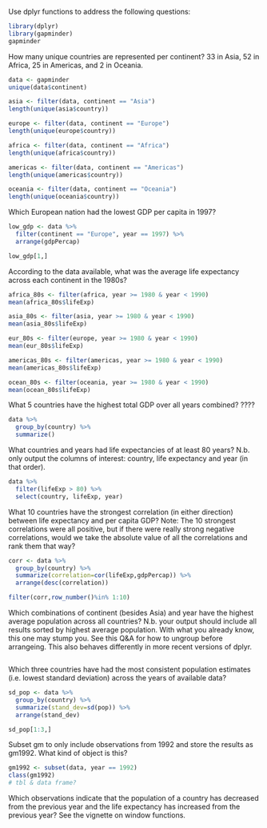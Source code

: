 Use dplyr functions to address the following questions:

```r
library(dplyr)
library(gapminder)
gapminder
```

How many unique countries are represented per continent?
33 in Asia, 52 in Africa, 25 in Americas, and 2 in Oceania.
```r
data <- gapminder
unique(data$continent)

asia <- filter(data, continent == "Asia")
length(unique(asia$country))

europe <- filter(data, continent == "Europe")
length(unique(europe$country))

africa <- filter(data, continent == "Africa")
length(unique(africa$country))

americas <- filter(data, continent == "Americas")
length(unique(americas$country))

oceania <- filter(data, continent == "Oceania")
length(unique(oceania$country))
```

Which European nation had the lowest GDP per capita in 1997?
```r
low_gdp <- data %>%
  filter(continent == "Europe", year == 1997) %>%
  arrange(gdpPercap)

low_gdp[1,]
```

According to the data available, what was the average life expectancy across each continent in the 1980s?
``` r
africa_80s <- filter(africa, year >= 1980 & year < 1990)
mean(africa_80s$lifeExp)

asia_80s <- filter(asia, year >= 1980 & year < 1990)
mean(asia_80s$lifeExp)

eur_80s <- filter(europe, year >= 1980 & year < 1990)
mean(eur_80s$lifeExp)

americas_80s <- filter(americas, year >= 1980 & year < 1990)
mean(americas_80s$lifeExp)

ocean_80s <- filter(oceania, year >= 1980 & year < 1990)
mean(ocean_80s$lifeExp)
```

What 5 countries have the highest total GDP over all years combined?
????
```r
data %>%
  group_by(country) %>%
  summarize()
```

What countries and years had life expectancies of at least 80 years? N.b. only output the columns of interest: country, life expectancy and year (in that order).
```r
data %>%
  filter(lifeExp > 80) %>%
  select(country, lifeExp, year)
```

What 10 countries have the strongest correlation (in either direction) between life expectancy and per capita GDP?
Note: The 10 strongest correlations were all positive, but if there were really strong negative correlations, would we take the absolute value of all the correlations and rank them that way?
```r
corr <- data %>%
  group_by(country) %>%
  summarize(correlation=cor(lifeExp,gdpPercap)) %>%
  arrange(desc(correlation))

filter(corr,row_number()%in% 1:10)
```

Which combinations of continent (besides Asia) and year have the highest average population across all countries? N.b. your output should include all results sorted by highest average population. With what you already know, this one may stump you. See this Q&A for how to ungroup before arrangeing. This also behaves differently in more recent versions of dplyr.
```r


```

Which three countries have had the most consistent population estimates (i.e. lowest standard deviation) across the years of available data?

```r
sd_pop <- data %>%
  group_by(country) %>%
  summarize(stand_dev=sd(pop)) %>%
  arrange(stand_dev)

sd_pop[1:3,]
```

Subset gm to only include observations from 1992 and store the results as gm1992. What kind of object is
this?

``` r
gm1992 <- subset(data, year == 1992)
class(gm1992)
# tbl & data frame?
```

Which observations indicate that the population of a country has decreased from the previous year and the life expectancy has increased from the previous year? See the vignette on window functions.

```r


```






